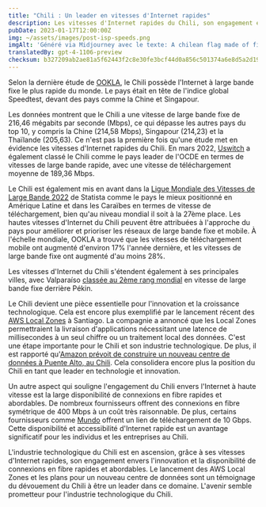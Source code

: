 ```yaml
---
title: "Chili : Un leader en vitesses d'Internet rapides"
description: Les vitesses d'Internet rapides du Chili, son engagement envers l'innovation et l'accessibilité de l'Internet en fibre optique abordable le positionnent comme un leader dans l'industrie technologique.
pubDate: 2023-01-17T12:00:00Z
img: ~/assets/images/post-isp-speeds.png
imgAlt: 'Généré via Midjourney avec le texte: A chilean flag made of fiber optics, tech concept art, chile, high definition, detailed, realistic, colorful, hopeful --v 4 --ar 3:2'
translatedBy: gpt-4-1106-preview
checksum: b327209ab2ae81a5f62443f2c8e30fe3bcf44d0a856c501374a6e8d5a2d19e72
---
```


Selon la dernière étude de [OOKLA](https://www.ookla.com/articles/global-index-internet-speed-growth-2022), le Chili possède l'Internet à large bande fixe le plus rapide du monde. Le pays était en tête de l'indice global Speedtest, devant des pays comme la Chine et Singapour.

Les données montrent que le Chili a une vitesse de large bande fixe de 216,46 mégabits par seconde (Mbps), ce qui dépasse les autres pays du top 10, y compris la Chine (214,58 Mbps), Singapour (214,23) et la Thaïlande (205,63). Ce n'est pas la première fois qu'une étude met en évidence les vitesses d'Internet rapides du Chili. En mars 2022, [Uswitch](https://www.uswitch.com/broadband/global-broadband-index/) a également classé le Chili comme le pays leader de l'OCDE en termes de vitesses de large bande rapide, avec une vitesse de téléchargement moyenne de 189,36 Mbps.

Le Chili est également mis en avant dans la [Ligue Mondiale des Vitesses de Large Bande 2022](https://es.statista.com/grafico/18015/paises-latinoamericanos-con-mejor-velocidad-de-internet/) de Statista comme le pays le mieux positionné en Amérique Latine et dans les Caraïbes en termes de vitesse de téléchargement, bien qu'au niveau mondial il soit à la 27ème place. Les hautes vitesses d'Internet du Chili peuvent être attribuées à l'approche du pays pour améliorer et prioriser les réseaux de large bande fixe et mobile. À l'échelle mondiale, OOKLA a trouvé que les vitesses de téléchargement mobile ont augmenté d'environ 17% l'année dernière, et les vitesses de large bande fixe ont augmenté d'au moins 28%.

Les vitesses d'Internet du Chili s'étendent également à ses principales villes, avec Valparaíso [classée au 2ème rang mondial](https://www.ookla.com/articles/global-index-cities-announcement) en vitesse de large bande fixe derrière Pékin.

Le Chili devient une pièce essentielle pour l'innovation et la croissance technologique. Cela est encore plus exemplifié par le lancement récent des [AWS Local Zones](https://www.datacenterdynamics.com/en/news/aws-launches-local-zones-in-perth-and-santiago/) à Santiago. La compagnie a annoncé que les Local Zones permettraient la livraison d'applications nécessitant une latence de millisecondes à un seul chiffre ou un traitement local des données. C'est une étape importante pour le Chili et son industrie technologique. De plus, il est rapporté qu'[Amazon prévoit de construire un nouveau centre de données à Puente Alto, au Chili](https://www.biobiochile.cl/noticias/economia/negocios-y-empresas/2022/07/27/amazon-inicia-solicitud-para-la-construccion-de-un-datacenter-en-puente-alto.shtml). Cela consolidera encore plus la position du Chili en tant que leader en technologie et innovation.

Un autre aspect qui souligne l'engagement du Chili envers l'Internet à haute vitesse est la large disponibilité de connexions en fibre rapides et abordables. De nombreux fournisseurs offrent des connexions en fibre symétrique de 400 Mbps à un coût très raisonnable. De plus, certains fournisseurs comme [Mundo](https://www.tumundo.cl/fibra-10g/) offrent un lien de téléchargement de 10 Gbps. Cette disponibilité et accessibilité d'Internet rapide est un avantage significatif pour les individus et les entreprises au Chili.

L'industrie technologique du Chili est en ascension, grâce à ses vitesses d'Internet rapides, son engagement envers l'innovation et la disponibilité de connexions en fibre rapides et abordables. Le lancement des AWS Local Zones et les plans pour un nouveau centre de données sont un témoignage du dévouement du Chili à être un leader dans ce domaine. L'avenir semble prometteur pour l'industrie technologique du Chili.
